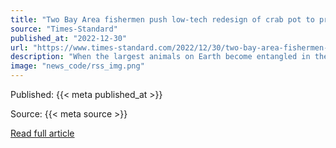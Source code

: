 ```yaml
---
title: "Two Bay Area fishermen push low-tech redesign of crab pot to protect whales — and revitalize a threatened industry"
source: "Times-Standard"
published_at: "2022-12-30"
url: "https://www.times-standard.com/2022/12/30/two-bay-area-fishermen-push-low-tech-redesign-of-crab-pot-to-protect-whales-and-revitalize-a-threatened-industry/"
description: "When the largest animals on Earth become entangled in the crabbers’ ropes, they can suffer severe injury, infection and sometimes even die."
image: "news_code/rss_img.png"
---
```



  Published: {{< meta published_at >}}
  

  Source: {{< meta source >}}
  

  [Read full article]({{< meta url >}})
  

